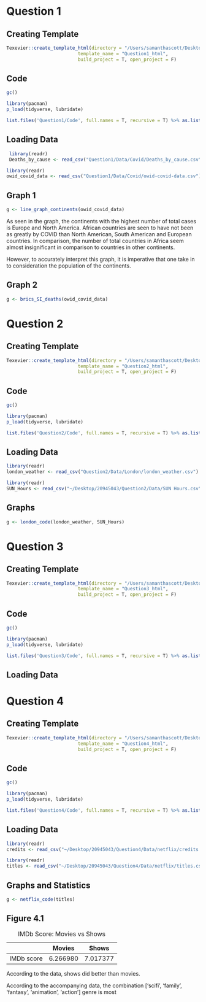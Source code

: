

# Question 1

## Creating Template

```r

Texevier::create_template_html(directory = "/Users/samanthascott/Desktop/20945043/Question1",
                          template_name = "Question1_html",
                          build_project = T, open_project = F)

```

## Code

```r
gc() 

library(pacman)
p_load(tidyverse, lubridate)

list.files('Question1/Code', full.names = T, recursive = T) %>% as.list() %>% walk(~source(.))
```

## Loading Data

```r
 library(readr)
 Deaths_by_cause <- read_csv("Question1/Data/Covid/Deaths_by_cause.csv")

```

```r
library(readr)
owid_covid_data <- read_csv("Question1/Data/Covid/owid-covid-data.csv")

```

## Graph 1

```r
g <- line_graph_continents(owid_covid_data)

```

As seen in the graph, the continents with the highest number of total cases is Europe and North America. African countries are seen to have not been as greatly by COVID than North American, South American and European countries. In comparison, the number of total countries in Africa seem almost insignificant in comparison to countries in other continents.

However, to accurately interpret this graph, it is imperative that one take in to consideration the population of the continents.

## Graph 2

```r
g <- brics_SI_deaths(owid_covid_data)

```

# Question 2

## Creating Template

```r

Texevier::create_template_html(directory = "/Users/samanthascott/Desktop/20945043/Question2",
                          template_name = "Question2_html",
                          build_project = T, open_project = F)

```

## Code

```r
gc() 

library(pacman)
p_load(tidyverse, lubridate)

list.files('Question2/Code', full.names = T, recursive = T) %>% as.list() %>% walk(~source(.))
```

## Loading Data

```r
library(readr)
london_weather <- read_csv("Question2/Data/London/london_weather.csv")

```

```r
library(readr)
SUN_Hours <- read_csv("~/Desktop/20945043/Question2/Data/SUN Hours.csv")
```

## Graphs 

```r
g <- london_code(london_weather, SUN_Hours)
```

# Question 3

## Creating Template

```r

Texevier::create_template_html(directory = "/Users/samanthascott/Desktop/20945043/Question3",
                          template_name = "Question3_html",
                          build_project = T, open_project = F)

```

## Code

```r
gc() 

library(pacman)
p_load(tidyverse, lubridate)

list.files('Question3/Code', full.names = T, recursive = T) %>% as.list() %>% walk(~source(.))
```

## Loading Data

# Question 4

## Creating Template

```r

Texevier::create_template_html(directory = "/Users/samanthascott/Desktop/20945043/Question4",
                          template_name = "Question4_html",
                          build_project = T, open_project = F)

```

## Code

```r
gc() 

library(pacman)
p_load(tidyverse, lubridate)

list.files('Question4/Code', full.names = T, recursive = T) %>% as.list() %>% walk(~source(.))
```

## Loading Data

```r
library(readr)
credits <- read_csv("~/Desktop/20945043/Question4/Data/netflix/credits.csv")
```

```r
library(readr)
titles <- read_csv("~/Desktop/20945043/Question4/Data/netflix/titles.csv")
```

## Graphs and Statistics

```r
g <- netflix_code(titles)
```

## Figure 4.1

|            | Movies   | Shows    |
|------------|----------|----------|
| IMDb score | 6.266980 | 7.017377 |

: IMDb Score: Movies vs Shows

According to the data, shows did better than movies. 

According to the accompanying data, the combination ['scifi', 'family', 'fantasy', 'animation', 'action'] genre is most 
